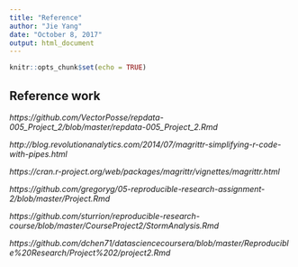 ```yaml
---
title: "Reference"
author: "Jie Yang"
date: "October 8, 2017"
output: html_document
---
```


```r
knitr::opts_chunk$set(echo = TRUE)
```

## Reference work

*https://github.com/VectorPosse/repdata-005_Project_2/blob/master/repdata-005_Project_2.Rmd*

*http://blog.revolutionanalytics.com/2014/07/magrittr-simplifying-r-code-with-pipes.html*

*https://cran.r-project.org/web/packages/magrittr/vignettes/magrittr.html*

*https://github.com/gregoryg/05-reproducible-research-assignment-2/blob/master/Project.Rmd*

*https://github.com/sturrion/reproducible-research-course/blob/master/CourseProject2/StormAnalysis.Rmd*

*https://github.com/dchen71/datasciencecoursera/blob/master/Reproducible%20Research/Project%202/project2.Rmd*


